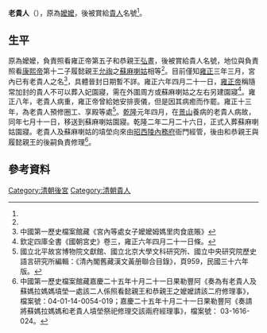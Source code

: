 '''老貴人'''（{{bd|？|| 1736年}}），原為[[嬤嬤|嬤嬤]]，後被賞給[[貴人|貴人]]名號<ref name=a/>。

==生平==
原為嬤嬤，負責照看雍正帝第五子和恭親王[[弘晝|弘晝]]，後被賞給貴人名號，地位與負責照看[[康熙帝|康熙帝]]第十二子履懿親王[[允祹|允祹]]之[[蘇麻喇姑|蘇麻喇姑]]相等<ref name=a/>。目前僅知[[雍正|雍正]]三年三月，宮內已有老貴人之名<ref> 中國第一歷史檔案館藏《宮內等處女子嬤嬤姆媽里肉食底賬》</ref>，具體晉封日期暫不詳。雍正六年四月二十一日，[[雍正帝|雍正帝]]稱隨常加封的貴人不可以葬入妃園寢，需在外圍周方或蘇麻喇姑之左右另建園寢<ref>欽定四庫全書《國朝宮史》卷三，雍正六年四月二十一日條。</ref>。雍正八年，老貴人病重，雍正帝曾給她安排喪儀，但是因其病癒而作罷。雍正十三年，為老貴人預修圈工、享殿等處<ref> 國立北平故宮博物院文獻館、國立北京大學文科研究所、國立中央研究院歷史語言研究所編輯：《清內閣舊藏漢文黃册聯合目錄》，頁959，民國三十六年版。</ref>。[[乾隆|乾隆]]元年四月，在[[景山公園|景山]]養病的老貴人病故，同年七月十一日，移送到蘇麻喇姑園寢。乾隆二年二月二十六日，正式入葬蘇麻喇姑園寢。老貴人及蘇麻喇姑的墳塋向來由[[昭西陵|昭西陵]][[內務府|內務府]]衙門經管，後由和恭親王與履懿親王的後嗣負責修理<ref name=a> 中國第一歷史檔案館藏嘉慶二十五年十月二十一日果勒豐阿《奏為有老貴人及蘇媽拉媽媽墳塋一處該二人係照看懿親王和恭親王之嬤嬤請該二府修理事》，檔案號：04-01-14-0054-019；嘉慶二十五年十月二十一日果勒豐阿《奏請將蘇媽拉媽媽和老貴人墳塋祭祀修理交該兩府經理事》，檔案號： 03-1616-024。</ref>。

==參考資料==
{{Reflist}}
{{清世宗皇室}}

[[Category:清朝後宮|Category:清朝後宮]]
[[Category:清朝貴人|Category:清朝貴人]]